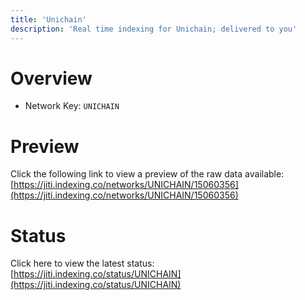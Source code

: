 ```yaml
---
title: 'Unichain'
description: 'Real time indexing for Unichain; delivered to you'
---
```


# Overview
- Network Key: `UNICHAIN`

# Preview
Click the following link to view a preview of the raw data available: [https://jiti.indexing.co/networks/UNICHAIN/15060356](https://jiti.indexing.co/networks/UNICHAIN/15060356)

# Status
Click here to view the latest status: [https://jiti.indexing.co/status/UNICHAIN](https://jiti.indexing.co/status/UNICHAIN)
